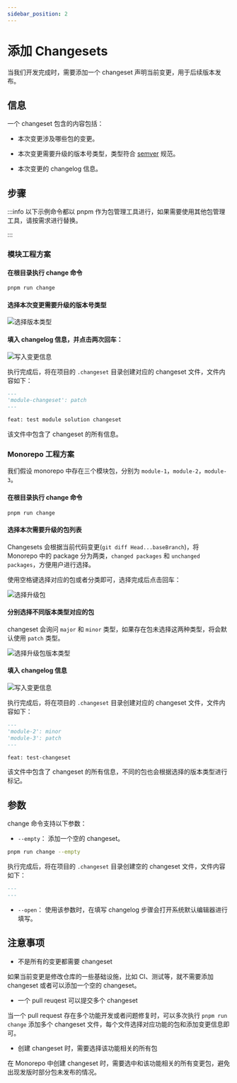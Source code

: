 ```yaml
---
sidebar_position: 2
---
```


# 添加 Changesets

当我们开发完成时，需要添加一个 changeset 声明当前变更，用于后续版本发布。

## 信息

一个 changeset 包含的内容包括：

- 本次变更涉及哪些包的变更。

- 本次变更需要升级的版本号类型，类型符合 [semver](https://semver.org/) 规范。

- 本次变更的 changelog 信息。

## 步骤

:::info
以下示例命令都以 pnpm 作为包管理工具进行，如果需要使用其他包管理工具，请按需求进行替换。

:::

### 模块工程方案

#### 在根目录执行 change 命令

```bash
pnpm run change
```

#### 选择本次变更需要升级的版本号类型

![选择版本类型](https://lf3-static.bytednsdoc.com/obj/eden-cn/zq-uylkvT/ljhwZthlaukjlkulzlp/changeset-select-version.png)

#### 填入 changelog 信息，并点击两次回车：

![写入变更信息](https://lf3-static.bytednsdoc.com/obj/eden-cn/zq-uylkvT/ljhwZthlaukjlkulzlp/changeset-input-changelog.png)

执行完成后，将在项目的 `.changeset` 目录创建对应的 changeset 文件，文件内容如下：

```markdown
---
'module-changeset': patch
---

feat: test module solution changeset
```

该文件中包含了 changeset 的所有信息。

### Monorepo 工程方案

我们假设 monorepo 中存在三个模块包，分别为 `module-1`，`module-2`，`module-3`。

#### 在根目录执行 change 命令

```bash
pnpm run change
```

#### 选择本次需要升级的包列表

Changesets 会根据当前代码变更(`git diff Head...baseBranch`)，将 Monorepo 中的 package 分为两类，`changed packages` 和 `unchanged packages`，方便用户进行选择。

使用空格键选择对应的包或者分类即可，选择完成后点击回车：

![选择升级包](https://lf3-static.bytednsdoc.com/obj/eden-cn/zq-uylkvT/ljhwZthlaukjlkulzlp/changeset-select-packages.png)

#### 分别选择不同版本类型对应的包

changeset 会询问 `major` 和 `minor` 类型，如果存在包未选择这两种类型，将会默认使用 `patch` 类型。

![选择升级包版本类型](https://lf3-static.bytednsdoc.com/obj/eden-cn/zq-uylkvT/ljhwZthlaukjlkulzlp/changeset-auto-select-patch.png)

#### 填入 changelog 信息

![写入变更信息](https://lf3-static.bytednsdoc.com/obj/eden-cn/zq-uylkvT/ljhwZthlaukjlkulzlp/changeset-input-changelog-monorepo.png)

执行完成后，将在项目的 `.changeset` 目录创建对应的 changeset 文件，文件内容如下：

```markdown
---
'module-2': minor
'module-3': patch
---

feat: test-changeset
```

该文件中包含了 changeset 的所有信息，不同的包也会根据选择的版本类型进行标记。

## 参数

change 命令支持以下参数：

- `--empty`： 添加一个空的 changeset。

```bash
pnpm run change --empty
```

执行完成后，将在项目的 `.changeset` 目录创建空的 changeset 文件，文件内容如下：

```markdown
---
---
```

- `--open`： 使用该参数时，在填写 changelog 步骤会打开系统默认编辑器进行填写。

## 注意事项

- 不是所有的变更都需要 changeset

如果当前变更是修改仓库的一些基础设施，比如 CI、测试等，就不需要添加 changeset 或者可以添加一个空的 changeset。

- 一个 pull reuqest 可以提交多个 changeset

当一个 pull request 存在多个功能开发或者问题修复时，可以多次执行 `pnpm run change` 添加多个 changeset 文件，每个文件选择对应功能的包和添加变更信息即可。

- 创建 changeset 时，需要选择该功能相关的所有包

在 Monorepo 中创建 changeset 时，需要选中和该功能相关的所有变更包，避免出现发版时部分包未发布的情况。
